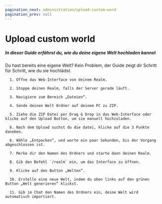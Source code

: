 ```yaml
---
pagination_next: administration/upload-custom-word
pagination_prev: null
---
```


# Upload custom world

##### In dieser Guide erfährst du, wie du deine eigene Welt hochladen kannst

Du hast bereits eine eigene Welt? Kein Problem, der Guide zeigt dir Schritt für Schritt, wie du sie hochlädst.

      1. Öffne das Web-Interface von deinem Realm.

      2. Stoppe deinen Realm, falls der Server gerade läuft.

      3. Navigiere zum Bereich „Dateien“.

      4. Sende deinen Welt Ordner auf deinem PC zu ZIP.

      5. Ziehe die ZIP Datei per Drag & Drop in das Web-Interface oder klicke auf den Upload Button, um sie manuell hochzuladen.

      6. Nach dem Upload suchst du die datei, klicke auf die 3 Punkte daneben.

      6. Wähle „Entpacken“, und warte ein paar Sekunden, bis der Vorgang abgeschlossen ist.

      7. Merke dir den Namen des Ordners und starte dann deinen Realm.

      8. Gib den Befehl `/realm` ein, um das Interface zu öffnen.

      9. Klicke auf den Button „Welten“.

      10. Erstelle eine neue Welt, indem du oben links auf den grünen Button „Welt generieren“ klickst.

      11. Gib im Chat den Namen des Ordners ein, deine Welt wird automatisch importiert.